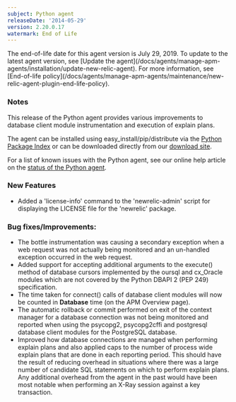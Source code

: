 ```yaml
---
subject: Python agent
releaseDate: '2014-05-29'
version: 2.20.0.17
watermark: End of Life
---
```


<Callout variant="important">
  The end-of-life date for this agent version is July 29, 2019. To update to the latest agent version, see [Update the agent](/docs/agents/manage-apm-agents/installation/update-new-relic-agent). For more information, see [End-of-life policy](/docs/agents/manage-apm-agents/maintenance/new-relic-agent-plugin-end-life-policy).
</Callout>

### Notes

This release of the Python agent provides various improvements to database client module instrumentation and execution of explain plans.

The agent can be installed using easy_install/pip/distribute via the [Python Package Index](https://pypi.python.org/pypi/newrelic) or can be downloaded directly from our [download site](http://download.newrelic.com/python_agent/release/).

For a list of known issues with the Python agent, see our online help article on the [status of the Python agent](https://newrelic.com/docs/python/status-of-python-agent).

### New Features

* Added a 'license-info' command to the 'newrelic-admin' script for displaying the LICENSE file for the 'newrelic' package.

### Bug fixes/Improvements:

* The bottle instrumentation was causing a secondary exception when a web request was not actually being monitored and an un-handled exception occurred in the web request.
* Added support for accepting additional arguments to the execute() method of database cursors implemented by the oursql and cx_Oracle modules which are not covered by the Python DBAPI 2 (PEP 249) specification.
* The time taken for connect() calls of database client modules will now be counted in **Database** time (on the APM Overview page).
* The automatic rollback or commit performed on exit of the context manager for a database connection was not being monitored and reported when using the psycopg2, psycopg2cffi and postgresql database client modules for the PostgreSQL database.
* Improved how database connections are managed when performing explain plans and also applied caps to the number of process wide explain plans that are done in each reporting period. This should have the result of reducing overhead in situations where there was a large number of candidate SQL statements on which to perform explain plans. Any additional overhead from the agent in the past would have been most notable when performing an X-Ray session against a key transaction.
